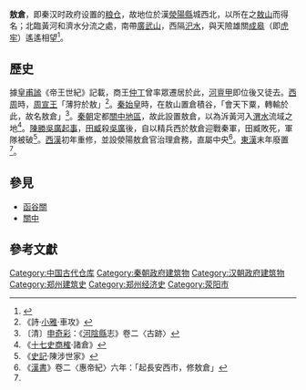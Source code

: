 '''敖倉'''，即秦汉时政府设置的[[粮仓|粮仓]]，故地位於漢[[滎陽縣|滎陽縣]]城西北，以所在之[[敖山|敖山]]而得名；北臨黃河和濟水分流之處，南帶[[廣武山|廣武山]]，西隔[[汜水|汜水]]，與天險雄關[[成皋|成皋]]（即[[虎牢|虎牢]]）遙遙相望<ref name="紐">{{cite book|author=宋杰|title=《中國古代戰爭的地理樞紐》|year=2009|location=北京|publisher=[[中國社會科學出版社|中國社會科學出版社]]|isbn=978-7-5004-7633-7}}</ref>{{rp|171}}。

==歷史==
據[[皇甫謐|皇甫謐]]《帝王世紀》記載，商王[[仲丁|仲丁]]曾率眾遷居於此，[[河亶甲|河亶甲]]即位後又徒去。[[西周|西周]]時，[[周宣王|周宣王]]「薄狩於敖」<ref>《詩·[[小雅|小雅]]·車攻》</ref>。[[秦始皇|秦始皇]]時，在敖山置倉積谷，「會天下粟，轉輸於此，故名敖倉」<ref>〔清〕[[申奇彩|申奇彩]]：《[[河陰縣|河陰縣]]志》卷二〈古跡〉</ref>。[[秦朝|秦朝]]定都[[關中地區|關中地區]]，故此設置敖倉，以為泝黃河入[[渭水|渭水]]流域之地<ref>《[[十七史商榷|十七史商榷]]·諸倉》</ref>。[[陳勝吳廣起事|陳勝吳廣起事]]，[[田臧|田臧]]殺[[吳廣|吳廣]]後，自以精兵西於敖倉迎戰秦軍，田臧敗死，軍隊被破<ref>《[[史記|史記]]·陳涉世家》</ref>。[[西漢|西漢]]初年重修，並設滎陽敖倉官治理倉務，直屬中央<ref>《[[漢書|漢書]]》卷二〈惠帝紀〉六年：「起長安西市，修敖倉」</ref>。[[東漢|東漢]]末年廢置<ref name="紐"/>{{rp|183}}。

==參見==
* [[函谷關|函谷關]]
* [[關中|關中]]

==參考文獻==
{{reflist|2}}

[[Category:中国古代仓库|Category:中国古代仓库]]
[[Category:秦朝政府建筑物|Category:秦朝政府建筑物]]
[[Category:汉朝政府建筑物|Category:汉朝政府建筑物]]
[[Category:郑州建筑史|Category:郑州建筑史]]
[[Category:郑州经济史|Category:郑州经济史]]
[[Category:荥阳市|Category:荥阳市]]